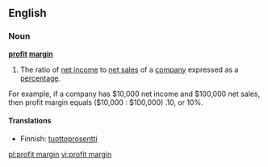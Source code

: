 ==English==

===Noun===
'''[[profit]] [[margin]]'''

# The ratio of [[net income]] to [[net sales]] of a [[company]] expressed as a [[percentage]].
For example, if a company has $10,000 net income and $100,000 net sales, then profit margin 
equals ($10,000 : $100,000) .10, or 10%.

====Translations====

*Finnish: [[tuottoprosentti]]

[[pl:profit margin]]
[[vi:profit margin]]